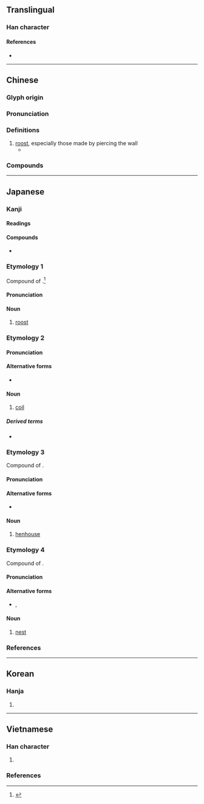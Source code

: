 {{also|埘}}
{{character info}}
==Translingual==

===Han character===
{{Han char|rn=32|rad=土|as=10|sn=13|four=44141|canj=GAGI|ids=⿰土時}}

====References====
* {{Han ref|kx=0235.110|dkj=05329|dj=0473.040|hdz=10471.120|uh=5852|ud=22610|bh=B6F6|bd=46838}}

----

==Chinese==
{{zh-forms|s=埘}}

===Glyph origin===
{{Han etym}}

===Pronunciation===
{{zh-pron
|m=shí
|c=si4
|mc=y
|oc=y
|cat=n
}}

===Definitions===
{{zh-hanzi}}

# [[roost]], especially those made by piercing the wall
#* {{zh-x|雞 棲 于 塒、日 之 夕 矣、羊 牛 下來。|ref=Shijing|The fowls roost in their '''holes in the walls'''; and in the evening of the day, the goats and cows come down [from the hill].}}

===Compounds===
{{zh-der|塒雞|雞塒}}

----

==Japanese==

===Kanji===
{{ja-kanji|rs=土10}}

====Readings====
{{ja-readings|goon=[[じ]] (ji)|kanon=[[し]] (shi)|kun=[[ねぐら]] (negura), [[とぐろ]] (toguro), [[とや]] (toya), [[とぐら]] (togura)}}

====Compounds====
* {{ja-r|就塒|しゅうじ|[[roost]]ing}}

===Etymology 1===
{{ja-kanjitab|ねぐら|yomi=k}}
Compound of {{ja-compound|寝|ね|座|くら}}.<ref name="DJR">{{R:Daijirin}}</ref> {{rendaku2|sort=ねぐら|kura|gura}}

====Pronunciation====
{{ja-pron|yomi=k|ねぐら|acc=0|acc_ref=DJR,NHK}}

====Noun====
{{ja-noun|ねぐら}}

# [[roost]]

===Etymology 2===
{{ja-kanjitab|とぐろ|yomi=k}}
{{rfe|ja|{{ja-r|鳥|と}}+{{ja-r|くろ}} from {{ja-r|幹|から}}, as in {{ja-r|身|むくろ}}?}}

====Pronunciation====
{{ja-pron|yomi=k|とぐろ|acc=3|acc_ref=DJR,NHK|acc2=0|acc2_ref=DJR,NHK}}

====Alternative forms====
* {{ja-l|蜷局}}

====Noun====
{{ja-noun|とぐろ}}

# [[coil]]

=====Derived terms=====
* {{ja-r|塒を巻く|とぐろ を まく}}

===Etymology 3===
{{ja-kanjitab|とや|yomi=k}}
Compound of {{ja-compound|鳥|と|屋|や}}.

====Pronunciation====
{{ja-pron|yomi=k|とや|acc=0|acc_ref=DJR,NHK}}

====Alternative forms====
* {{ja-l|鳥屋}}

====Noun====
{{ja-noun|とや}}

# [[henhouse]]

===Etymology 4===
{{ja-kanjitab|とぐら|yomi=k}}
Compound of {{ja-compound|鳥|と|座|くら}}. {{rendaku2|sort=とぐら|kura|gura}}

====Pronunciation====
{{ja-pron|yomi=k|とぐら}}

====Alternative forms====
* {{ja-l|鳥栖}}, {{ja-l|鳥座}}

====Noun====
{{ja-noun|とぐら}}

# [[nest]]

===References===
<references/>

{{topics|ja|Poultry|sort=とや}}

----

==Korean==

===Hanja===
{{ko-hanja|hangeul=시|rv=si|mr=si}}

# {{rfdef|ko|sort=土10}}

----

==Vietnamese==

===Han character===
{{vi-readings|rs=土10
|hanviet=thì-gdhn;tvctdhv;hvttd
|phienthiet=
|nom=
}}

# {{han tu form of|thì|[[nest]], [[roost]]}}

===References===
<references/>